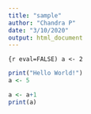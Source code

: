 ```yaml
---
title: "sample"
author: "Chandra P"
date: "3/10/2020"
output: html_document
---
```


```{r eval=FALSE)
a <- 2
```

```r
print("Hello World!")
a <- 5
```

```r
a <- a+1
print(a)
```